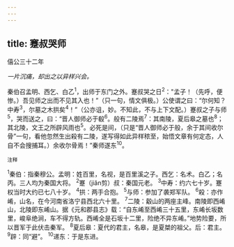 ```yaml
---
---
---
```

title: 蹇叔哭师
---



僖公三十二年

*一片沉痛，却出之以异样兴会。*

秦伯召孟明、西乞、白乙<sup>1</sup>，出师于东门之外。蹇叔哭之日<sup>2</sup>："孟子！（先呼，便惨。）吾见师之出而不见其入也！”（只一句，情文俱极。）公使谓之曰：“尔何知？中寿<sup>3</sup>，尔墓之木拱矣<sup>4</sup>！”（公亦诅，妙。不知此，不与上下文配。）蹇叔之子与师<sup>5</sup>，哭而送之，曰：“晋人御师必于殽<sup>6</sup>。般有二陵焉<sup>7</sup>：其南陵，夏后皋之墓也<sup>8</sup>；其北陵，文王之所辟风雨也<sup>5</sup>。必死是间，（只是“晋人御师必于般，余于其间收尔骨”一句，看他忽然生出殺有二陵，遂写得如此异样秾至，始悟文章有何定态，人自不会搜捕耳。）余收尔骨焉！”秦师遂东<sup>10</sup>。

<sup>注释</sup>

<sup>1</sup>秦伯：指秦穆公。孟明：姓百里，名视，是百里溪之子。西乞：名术。白乙；名丙。三人均为秦国大将。
<sup>2</sup>蹇（jiǎn剪）叔：秦国元老。
<sup>3</sup>中寿：约六七十岁。蹇权当时大约已七八十岁。
<sup>4</sup>拱：两手合抱。
<sup>5</sup>与师：参加了袭郑军队。
<sup>6</sup>殺：亦作崤，山名，在今河南省洛宁县西北六十里。
<sup>7</sup>二陵：觳山的两座主峰。南陵即西崤山，北陵即东崤山。据《元和郡县志》载：“自东崤至西崤三十五里，东崤长坂数里，峻阜绝涧，车不得方轨。西崤全是石坂十二里，险绝不异东崤。”地势险要，所以晋军于此伏击秦军。
<sup>8</sup>夏后皋：夏代的君主，名皋，是夏桀的祖父。后：君主。
<sup>9</sup>辟：同“避”。
<sup>10</sup>递东：于是东进。
